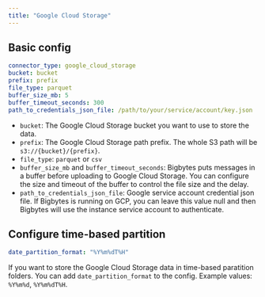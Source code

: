 ```yaml
---
title: "Google Cloud Storage"
---
```


## Basic config

```yaml
connector_type: google_cloud_storage
bucket: bucket
prefix: prefix
file_type: parquet
buffer_size_mb: 5
buffer_timeout_seconds: 300
path_to_credentials_json_file: /path/to/your/service/account/key.json
```

* `bucket`: The Google Cloud Storage bucket you want to use to store the data.
* `prefix`: The Google Cloud Storage path prefix. The whole S3 path will be `s3://{bucket}/{prefix}`.
* `file_type`: `parquet` or `csv`
* `buffer_size_mb` and `buffer_timeout_seconds`: Bigbytes puts messages in a buffer before uploading to Google Cloud Storage.
  You can configure the size and timeout of the buffer to control the file size and the delay.
* `path_to_credentials_json_file`: Google service account credential json file. If Bigbytes is running on GCP, you can leave this value null and then Bigbytes will use the instance service account to authenticate.

## Configure time-based partition

```yaml
date_partition_format: "%Y%m%dT%H"
```

If you want to store the Google Cloud Storage data in time-based paratition folders. You can add `date_partition_format`
to the config. Example values: `%Y%m%d`, `%Y%m%dT%H`.
